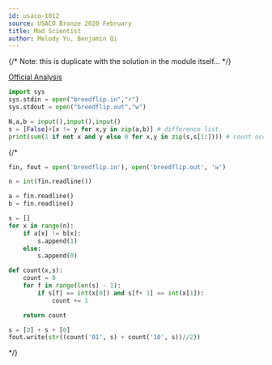 ```yaml
---
id: usaco-1012
source: USACO Bronze 2020 February
title: Mad Scientist
author: Melody Yu, Benjamin Qi
---
```


{/* Note: this is duplicate with the solution in the module itself... */}

[Official Analysis](http://usaco.org/current/data/sol_breedflip_bronze_feb20.html)

```py
import sys
sys.stdin = open("breedflip.in","r")
sys.stdout = open("breedflip.out","w")

N,a,b = input(),input(),input()
s = [False]+[x != y for x,y in zip(a,b)] # difference list
print(sum(1 if not x and y else 0 for x,y in zip(s,s[1:]))) # count occurrences of [False,True]
```

{/*
```python
fin, fout = open('breedflip.in'), open('breedflip.out', 'w')

n = int(fin.readline())

a = fin.readline()
b = fin.readline()

s = []
for x in range(n):
	if a[x] != b[x]:
		s.append(1)
	else:
		s.append(0)

def count(x,s):
	count = 0
	for f in range(len(s) - 1):
		if s[f] == int(x[0]) and s[f+ 1] == int(x[1]):
			count += 1

	return count

s = [0] + s + [0]
fout.write(str((count('01', s) + count('10', s))//2))
```
 */}
